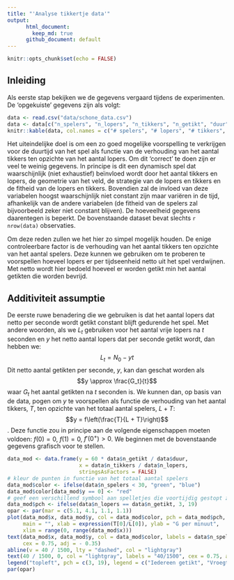 ```yaml
---
title: "'Analyse tikkertje data'"
output:
      html_document:
        keep_md: true
      github_document: default
---
```


```r
knitr::opts_chunk$set(echo = FALSE)
```
## Inleiding

Als eerste stap bekijken we de gegevens vergaard tijdens de experimenten. De 'opgekuiste' gegevens zijn als volgt:

```r
data <- read.csv("data/schone_data.csv")
data <- data[c("n_spelers", "n_lopers", "n_tikkers", "n_getikt", "duur")]
knitr::kable(data, col.names = c("# spelers", "# lopers", "# tikkers", "# getikt", "duur [sec]"))
```

Het uiteindelijke doel is om een zo goed mogelijke voorspelling te verkrijgen voor de duurtijd van het spel als functie van de verhouding van het aantal tikkers ten opzichte van het aantal lopers. Om dit 'correct' te doen zijn er veel te weinig gegevens. In principe is dit een dynamisch spel dat waarschijnlijk (niet exhaustief) beïnvloed wordt door het aantal tikkers en lopers, de geometrie van het veld, de strategie van de lopers en tikkers en de fitheid van de lopers en tikkers. Bovendien zal de invloed van deze variabelen hoogst waarschijnlijk niet constant zijn maar variëren in de tijd, afhankelijk van de andere variabelen (de fitheid van de spelers zal bijvoorbeeld zeker niet constant blijven). De hoeveelheid gegevens daarentegen is beperkt. De bovenstaande dataset bevat slechts `r nrow(data)` observaties.

Om deze reden zullen we het hier zo simpel mogelijk houden. De enige controleerbare factor is de verhouding van het aantal tikkers ten opzichte van het aantal spelers. Deze kunnen we gebruiken om te proberen te voorspellen hoeveel lopers er per tijdseenheid netto uit het spel verdwijnen. Met netto wordt hier bedoeld hoeveel er worden getikt min het aantal getikten die worden bevrijd.

## Additiviteit assumptie

De eerste ruwe benadering die we gebruiken is dat het aantal lopers dat netto per seconde wordt getikt constant blijft gedurende het spel. Met andere woorden, als we $L_t$ gebruiken voor het aantal vrije lopers na $t$ seconden en $y$ het netto aantal lopers dat per seconde getikt wordt, dan hebben we:
$$L_t = N_0-yt$$
Dit netto aantal getikten per seconde, $y$, kan dan geschat worden als
$$y \approx \frac{G_t}{t}$$
waar $G_t$ het aantal getikten na $t$ seconden is. We kunnen dan, op basis van de data, pogen om $y$ te voorspellen als functie de verhouding van het aantal tikkers, $T$, ten opzichte van het totaal aantal spelers, $L + T$:
$$y = f\left(\frac{T}{L + T}\right)$$.
Deze functie zou in principe aan de volgende eigenschappen moeten voldoen: $f\left(0\right) = 0$, $f\left(1\right) = 0$, $f'\left(0^+\right) > 0$. 
We beginnen met de bovenstaande gegevens grafisch voor te stellen.
```r
data_mod <- data.frame(y = 60 * data$n_getikt / data$duur,
                       x = data$n_tikkers / data$n_lopers,
                       stringsAsFactors = FALSE)
# kleur de punten in functie van het totaal aantal spelers
data_mod$color <- ifelse(data$n_spelers < 30, "green", "blue")
data_mod$color[data_mod$y == 0] <- "red"
# geef een verschillend symbool aan spelletjes die voortijdig gestopt zijn
data_mod$pch <- ifelse(data$n_lopers == data$n_getikt, 3, 19)
opar <- par(mar = c(5.1, 4.1, 1.1, 1.1))
plot(data_mod$x, data_mod$y, col = data_mod$color, pch = data_mod$pch,
     main = "", xlab = expression(T[0]/L[0]), ylab = "G per minuut",
     xlim = range(0, range(data_mod$x)))
text(data_mod$x, data_mod$y, col = data_mod$color, labels = data$n_spelers,
     cex = 0.75, adj = - 0.35)
abline(v = 40 / 1500, lty = "dashed", col = "lightgray")
text(40 / 1500, 0, col = "lightgray", labels = "40/1500", cex = 0.75, adj = -0.25)
legend("topleft", pch = c(3, 19), legend = c("Iedereen getikt", "Vroegtijdig gestopt"), bty = "n")
par(opar)
```

